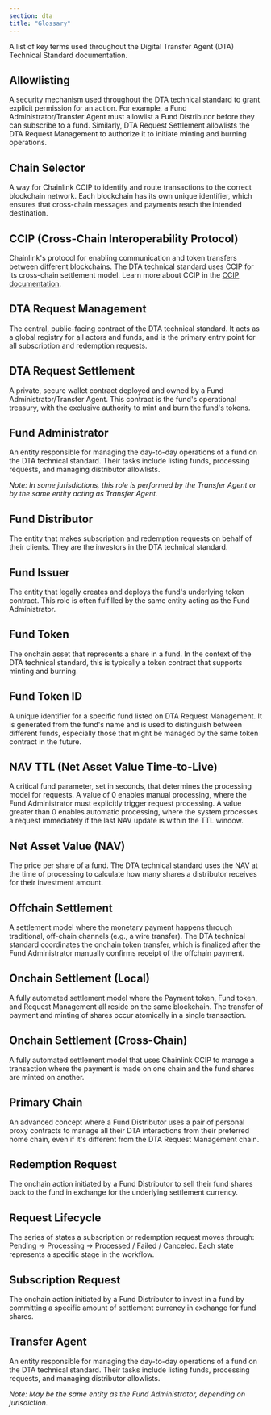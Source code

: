 ```yaml
---
section: dta
title: "Glossary"
---
```



A list of key terms used throughout the Digital Transfer Agent (DTA) Technical Standard documentation.

## Allowlisting

A security mechanism used throughout the DTA technical standard to grant explicit permission for an action. For example, a Fund Administrator/Transfer Agent must allowlist a Fund Distributor before they can subscribe to a fund. Similarly, DTA Request Settlement allowlists the DTA Request Management to authorize it to initiate minting and burning operations.

## Chain Selector

A way for Chainlink CCIP to identify and route transactions to the correct blockchain network. Each blockchain has its own unique identifier, which ensures that cross-chain messages and payments reach the intended destination.

## CCIP (Cross-Chain Interoperability Protocol)

Chainlink's protocol for enabling communication and token transfers between different blockchains. The DTA technical standard uses CCIP for its cross-chain settlement model. Learn more about CCIP in the [CCIP documentation](/ccip).

## DTA Request Management

The central, public-facing contract of the DTA technical standard. It acts as a global registry for all actors and funds, and is the primary entry point for all subscription and redemption requests.

## DTA Request Settlement

A private, secure wallet contract deployed and owned by a Fund Administrator/Transfer Agent. This contract is the fund's operational treasury, with the exclusive authority to mint and burn the fund's tokens.

## Fund Administrator

An entity responsible for managing the day-to-day operations of a fund on the DTA technical standard. Their tasks include listing funds, processing requests, and managing distributor allowlists.

_Note: In some jurisdictions, this role is performed by the Transfer Agent or by the same entity acting as Transfer Agent._

## Fund Distributor

The entity that makes subscription and redemption requests on behalf of their clients. They are the investors in the DTA technical standard.

## Fund Issuer

The entity that legally creates and deploys the fund's underlying token contract. This role is often fulfilled by the same entity acting as the Fund Administrator.

## Fund Token

The onchain asset that represents a share in a fund. In the context of the DTA technical standard, this is typically a token contract that supports minting and burning.

## Fund Token ID

A unique identifier for a specific fund listed on DTA Request Management. It is generated from the fund's name and is used to distinguish between different funds, especially those that might be managed by the same token contract in the future.

## NAV TTL (Net Asset Value Time-to-Live)

A critical fund parameter, set in seconds, that determines the processing model for requests. A value of 0 enables manual processing, where the Fund Administrator must explicitly trigger request processing. A value greater than 0 enables automatic processing, where the system processes a request immediately if the last NAV update is within the TTL window.

## Net Asset Value (NAV)

The price per share of a fund. The DTA technical standard uses the NAV at the time of processing to calculate how many shares a distributor receives for their investment amount.

## Offchain Settlement

A settlement model where the monetary payment happens through traditional, off-chain channels (e.g., a wire transfer). The DTA technical standard coordinates the onchain token transfer, which is finalized after the Fund Administrator manually confirms receipt of the offchain payment.

## Onchain Settlement (Local)

A fully automated settlement model where the Payment token, Fund token, and Request Management all reside on the same blockchain. The transfer of payment and minting of shares occur atomically in a single transaction.

## Onchain Settlement (Cross-Chain)

A fully automated settlement model that uses Chainlink CCIP to manage a transaction where the payment is made on one chain and the fund shares are minted on another.

## Primary Chain

An advanced concept where a Fund Distributor uses a pair of personal proxy contracts to manage all their DTA interactions from their preferred home chain, even if it's different from the DTA Request Management chain.

## Redemption Request

The onchain action initiated by a Fund Distributor to sell their fund shares back to the fund in exchange for the underlying settlement currency.

## Request Lifecycle

The series of states a subscription or redemption request moves through: Pending → Processing → Processed / Failed / Canceled. Each state represents a specific stage in the workflow.

## Subscription Request

The onchain action initiated by a Fund Distributor to invest in a fund by committing a specific amount of settlement currency in exchange for fund shares.

## Transfer Agent

An entity responsible for managing the day-to-day operations of a fund on the DTA technical standard. Their tasks include listing funds, processing requests, and managing distributor allowlists.

_Note: May be the same entity as the Fund Administrator, depending on jurisdiction._
